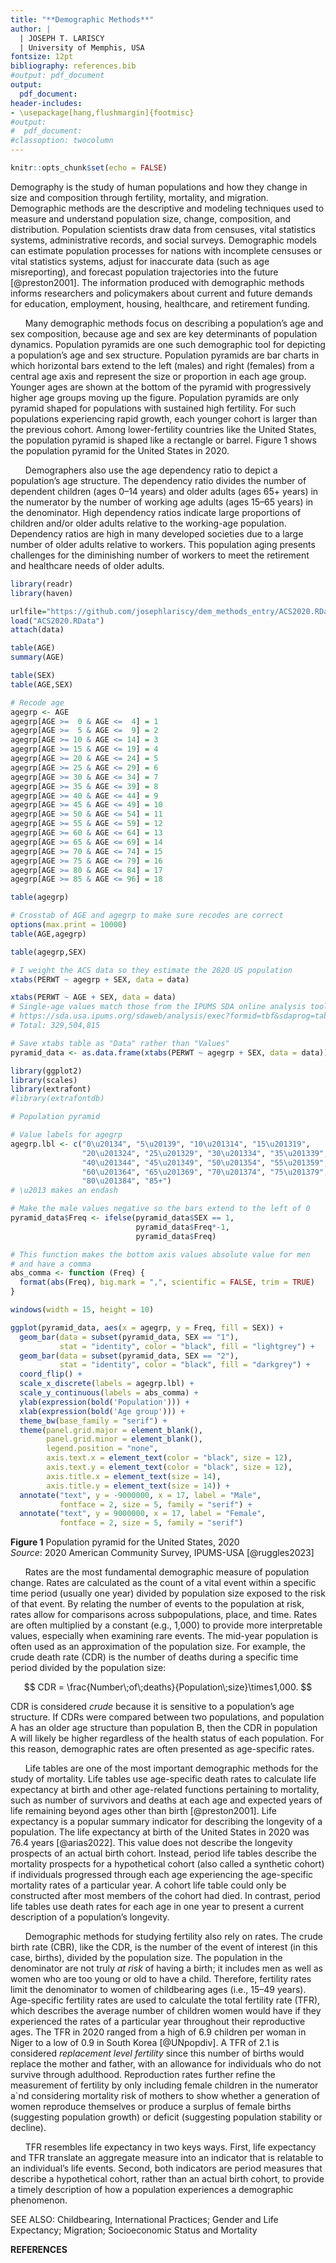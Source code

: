 ```yaml
---
title: "**Demographic Methods**"
author: |
  | JOSEPH T. LARISCY 
  | University of Memphis, USA
fontsize: 12pt
bibliography: references.bib
#output: pdf_document
output: 
  pdf_document: 
header-includes:
- \usepackage[hang,flushmargin]{footmisc}
#output:
#  pdf_document:
#classoption: twocolumn
---
```


<!-- \let\thefootnote\relax\footnotetext removes the subscript marker from the
footnote. Adding the Latex package footmisc and the options in the YAML removes
an indent from the beginning of the footnote. -->
\let\thefootnote\relax\footnotetext{{\it Citation}: Lariscy, Joseph T. Invited for consideration. ``Demographic Methods.'' In {\it The Wiley-Blackwell Encyclopedia of Health, Illness, Behavior, and Society}, Second Edition. Edited by William C. Cockerham, Robert Dingwall, and Stella Quah. John Wiley and Sons, Ltd.}

```r
knitr::opts_chunk$set(echo = FALSE)
```

Demography is the study of human populations and how they change in size and composition through fertility, mortality, and migration. Demographic methods are the descriptive and modeling techniques used to measure and understand population size, change, composition, and distribution. Population scientists draw data from censuses, vital statistics systems, administrative records, and social surveys. Demographic models can estimate population processes for nations with incomplete censuses or vital statistics systems, adjust for inaccurate data (such as age misreporting), and forecast population trajectories into the future [@preston2001]. The information produced with demographic methods informs researchers and policymakers about current and future demands for education, employment, housing, healthcare, and retirement funding.  
  
&nbsp;&nbsp;&nbsp;&nbsp;&nbsp; Many demographic methods focus on describing a population's age and sex composition, because age and sex are key determinants of population dynamics. Population pyramids are one such demographic tool for depicting a population's age and sex structure. Population pyramids are bar charts in which horizontal bars extend to the left (males) and right (females) from a central age axis and represent the size or proportion in each age group. Younger ages are shown at the bottom of the pyramid with progressively higher age groups moving up the figure. Population pyramids are only pyramid shaped for populations with sustained high fertility. For such populations experiencing rapid growth, each younger cohort is larger than the previous cohort. Among lower-fertility countries like the United States, the population pyramid is shaped like a rectangle or barrel. Figure 1 shows the population pyramid for the United States in 2020.  
  
&nbsp;&nbsp;&nbsp;&nbsp;&nbsp; Demographers also use the age dependency ratio to depict a population's age structure. The dependency ratio divides the number of dependent children (ages 0--14 years) and older adults (ages 65+ years) in the numerator by the number of working age adults (ages 15--65 years) in the denominator. High dependency ratios indicate large proportions of children and/or older adults relative to the working-age population. Dependency ratios are high in many developed societies due to a large number of older adults relative to workers. This population aging presents challenges for the diminishing number of workers to meet the retirement and healthcare needs of older adults.  
  
<!--
 Image captions for R and Latex - saving for reference later

![**Figure 1** \space\space\space Population pyramid for the United States, 2020  *Source*: 2020 American Community Survey, IPUMS-USA [@ruggles2023]](pyramid.png)

\begin{figure}
  \includegraphics{pyramid.png}
  \caption*{{\bf Figure 1} \space\space\space Population pyramid for the United States, 2020 \newline {\it Source}: 2020 American Community Survey, IPUMS-USA \protect\cite{ruggles2023}}
\end{figure}
-->

```r

library(readr)
library(haven)

urlfile="https://github.com/josephlariscy/dem_methods_entry/ACS2020.RData"
load("ACS2020.RData")
attach(data)

table(AGE)
summary(AGE)

table(SEX)
table(AGE,SEX)

# Recode age
agegrp <- AGE
agegrp[AGE >=  0 & AGE <=  4] = 1
agegrp[AGE >=  5 & AGE <=  9] = 2
agegrp[AGE >= 10 & AGE <= 14] = 3
agegrp[AGE >= 15 & AGE <= 19] = 4
agegrp[AGE >= 20 & AGE <= 24] = 5
agegrp[AGE >= 25 & AGE <= 29] = 6
agegrp[AGE >= 30 & AGE <= 34] = 7
agegrp[AGE >= 35 & AGE <= 39] = 8
agegrp[AGE >= 40 & AGE <= 44] = 9
agegrp[AGE >= 45 & AGE <= 49] = 10
agegrp[AGE >= 50 & AGE <= 54] = 11
agegrp[AGE >= 55 & AGE <= 59] = 12
agegrp[AGE >= 60 & AGE <= 64] = 13
agegrp[AGE >= 65 & AGE <= 69] = 14
agegrp[AGE >= 70 & AGE <= 74] = 15
agegrp[AGE >= 75 & AGE <= 79] = 16
agegrp[AGE >= 80 & AGE <= 84] = 17
agegrp[AGE >= 85 & AGE <= 96] = 18

table(agegrp)

# Crosstab of AGE and agegrp to make sure recodes are correct
options(max.print = 10000)
table(AGE,agegrp)

table(agegrp,SEX)

# I weight the ACS data so they estimate the 2020 US population
xtabs(PERWT ~ agegrp + SEX, data = data)

xtabs(PERWT ~ AGE + SEX, data = data) 
# Single-age values match those from the IPUMS SDA online analysis tool:
# https://sda.usa.ipums.org/sdaweb/analysis/exec?formid=tbf&sdaprog=tables&dataset=all_acs_samples&sec508=false&row=age&column=sex&filters=year%282020%29&weightlist=perwt&columnpct=on&cflevel=95&weightedn=on&color=on&ch_type=stackedbar&ch_color=yes&ch_width=600&ch_height=400&ch_orientation=vertical&ch_effects=use2D&decpcts=1&decse=1&decwn=1&decstats=2&csvformat=no&csvfilename=tables.csv
# Total: 329,504,815

# Save xtabs table as "Data" rather than "Values"
pyramid_data <- as.data.frame(xtabs(PERWT ~ agegrp + SEX, data = data))

library(ggplot2)
library(scales)
library(extrafont)
#library(extrafontdb)
```

```r

# Population pyramid

# Value labels for agegrp
agegrp.lbl <- c("0\u20134", "5\u20139", "10\u201314", "15\u201319",
                "20\u201324", "25\u201329", "30\u201334", "35\u201339",
                "40\u201344", "45\u201349", "50\u201354", "55\u201359",
                "60\u201364", "65\u201369", "70\u201374", "75\u201379",
                "80\u201384", "85+")
# \u2013 makes an endash

# Make the male values negative so the bars extend to the left of 0
pyramid_data$Freq <- ifelse(pyramid_data$SEX == 1,
                            pyramid_data$Freq*-1, 
                            pyramid_data$Freq)

# This function makes the bottom axis values absolute value for men
# and have a comma
abs_comma <- function (Freq) {
  format(abs(Freq), big.mark = ",", scientific = FALSE, trim = TRUE)
}

windows(width = 15, height = 10)

ggplot(pyramid_data, aes(x = agegrp, y = Freq, fill = SEX)) +
  geom_bar(data = subset(pyramid_data, SEX == "1"),
           stat = "identity", color = "black", fill = "lightgrey") +
  geom_bar(data = subset(pyramid_data, SEX == "2"),
           stat = "identity", color = "black", fill = "darkgrey") +
  coord_flip() +
  scale_x_discrete(labels = agegrp.lbl) +
  scale_y_continuous(labels = abs_comma) +
  ylab(expression(bold('Population'))) +
  xlab(expression(bold('Age group'))) +
  theme_bw(base_family = "serif") +
  theme(panel.grid.major = element_blank(),
        panel.grid.minor = element_blank(),
        legend.position = "none",
        axis.text.x = element_text(color = "black", size = 12),
        axis.text.y = element_text(color = "black", size = 12),
        axis.title.x = element_text(size = 14),
        axis.title.y = element_text(size = 14)) +
  annotate("text", y = -9000000, x = 17, label = "Male",
           fontface = 2, size = 5, family = "serif") +
  annotate("text", y = 9000000, x = 17, label = "Female",
           fontface = 2, size = 5, family = "serif")
```
**Figure 1** \space\space Population pyramid for the United States, 2020  
*Source*: 2020 American Community Survey, IPUMS-USA [@ruggles2023]  
  
&nbsp;&nbsp;&nbsp;&nbsp;&nbsp; Rates are the most fundamental demographic measure of population change. Rates are calculated as the count of a vital event within a specific time period (usually one year) divided by population size exposed to the risk of that event. By relating the number of events to the population at risk, rates allow for comparisons across subpopulations, place, and time. Rates are often multiplied by a constant (e.g., 1,000) to provide more interpretable values, especially when examining rare events. The mid-year population is often used as an approximation of the population size. For example, the crude death rate (CDR) is the number of deaths during a specific time period divided by the population size:  
  
$$
CDR = \frac{Number\;of\;deaths}{Population\;size}\times1,000.  
$$
  
CDR is considered *crude* because it is sensitive to a population's age structure. If CDRs were compared between two populations, and population A has an older age structure than population B, then the CDR in population A will likely be higher regardless of the health status of each population. For this reason, demographic rates are often presented as age-specific rates.  
  
&nbsp;&nbsp;&nbsp;&nbsp;&nbsp; Life tables are one of the most important demographic methods for the study of mortality. Life tables use age-specific death rates to calculate life expectancy at birth and other age-related functions pertaining to mortality, such as number of survivors and deaths at each age and expected years of life remaining beyond ages other than birth [@preston2001]. Life expectancy is a popular summary indicator for describing the longevity of a population. The life expectancy at birth of the United States in 2020 was 76.4 years [@arias2022]. This value does not describe the longevity prospects of an actual birth cohort. Instead, period life tables describe the mortality prospects for a hypothetical cohort (also called a synthetic cohort) if individuals progressed through each age experiencing the age-specific mortality rates of a particular year. A cohort life table could only be constructed after most members of the cohort had died. In contrast, period life tables use death rates for each age in one year to present a current description of a population's longevity.  
  
&nbsp;&nbsp;&nbsp;&nbsp;&nbsp; Demographic methods for studying fertility also rely on rates. The crude birth rate (CBR), like the CDR, is the number of the event of interest (in this case, births), divided by the population size. The population in the denominator are not truly *at risk* of having a birth; it includes men as well as women who are too young or old to have a child. Therefore, fertility rates limit the denominator to women of childbearing ages (i.e., 15--49 years). Age-specific fertility rates are used to calculate the total fertility rate (TFR), which describes the average number of children women would have if they experienced the rates of a particular year throughout their reproductive ages. The TFR in 2020 ranged from a high of 6.9 children per woman in Niger to a low of 0.9 in South Korea [@UNpopdiv]. A TFR of 2.1 is considered *replacement level fertility* since this number of births would replace the mother and father, with an allowance for individuals who do not survive through adulthood. Reproduction rates further refine the measurement of fertility by only including female children in the numerator a`nd considering mortality risk of mothers to show whether a generation of women reproduce themselves or produce a surplus of female births (suggesting population growth) or deficit (suggesting population stability or decline).  
  
&nbsp;&nbsp;&nbsp;&nbsp;&nbsp; TFR resembles life expectancy in two keys ways. First, life expectancy and TFR translate an aggregate measure into an indicator that is relatable to an individual's life events. Second, both indicators are period measures that describe a hypothetical cohort, rather than an actual birth cohort, to provide a timely description of how a population experiences a demographic phenomenon.  
  
SEE ALSO: Childbearing, International Practices; Gender and Life Expectancy; Migration; Socioeconomic Status and Mortality  
  
**REFERENCES**  
  